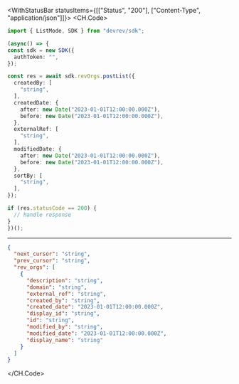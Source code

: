

<WithStatusBar statusItems={[["Status", "200"], ["Content-Type", "application/json"]]}>
  <CH.Code>
  ```typescript PostList.ts
  import { ListMode, SDK } from "devrev/sdk";

(async() => {
  const sdk = new SDK({
    authToken: "",
  });

  const res = await sdk.revOrgs.postList({
    createdBy: [
      "string",
    ],
    createdDate: {
      after: new Date("2023-01-01T12:00:00.000Z"),
      before: new Date("2023-01-01T12:00:00.000Z"),
    },
    externalRef: [
      "string",
    ],
    modifiedDate: {
      after: new Date("2023-01-01T12:00:00.000Z"),
      before: new Date("2023-01-01T12:00:00.000Z"),
    },
    sortBy: [
      "string",
    ],
  });

  if (res.statusCode == 200) {
    // handle response
  }
})();
  ```
  ---

  ```json Example Response
  {
    "next_cursor": "string",
    "prev_cursor": "string",
    "rev_orgs": [
      {
        "description": "string",
        "domain": "string",
        "external_ref": "string",
        "created_by": "string",
        "created_date": "2023-01-01T12:00:00.000Z",
        "display_id": "string",
        "id": "string",
        "modified_by": "string",
        "modified_date": "2023-01-01T12:00:00.000Z",
        "display_name": "string"
      }
    ]
  }
  ```
  </CH.Code>
</WithStatusBar>
